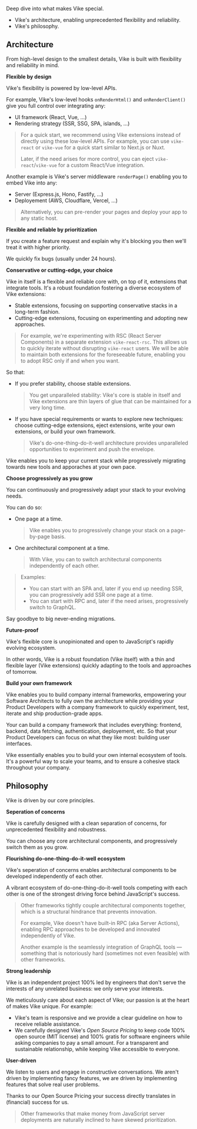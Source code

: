 
Deep dive into what makes Vike special.
- Vike's <Link href="#architecture">architecture</Link>, enabling unprecedented flexibility and reliability.
- Vike's <Link href="#philosophy">philosophy</Link>.



## Architecture

From high-level design to the smallest details, Vike is built with flexibility and reliability in mind.


**Flexible by design**

Vike's flexibility is powered by low-level APIs.

For example, Vike's low-level hooks <Link href="/onRenderHtml">`onRenderHtml()`</Link> and <Link href="/onRenderClient">`onRenderClient()`</Link> give you full control over integrating any:
 - UI framework (React, Vue, ...)
 - Rendering strategy (SSR, SSG, SPA, islands, ...)

> For a quick start, we recommend using <Link href="/extensions">Vike extensions</Link> instead of directly using these low-level APIs. For example, you can use `vike-react` or `vike-vue` for a quick start similar to Next.js or Nuxt.
>
> Later, if the need arises for more control, you can <Link href="/eject">eject</Link> `vike-react`/`vike-vue` for a custom React/Vue integration.

Another example is Vike's server middleware <Link href="/renderPage"><code>renderPage()</code></Link> enabling you to embed Vike into any:
- Server (Express.js, Hono, Fastify, ...)
- Deployement (AWS, Cloudflare, Vercel, ...)

> Alternatively, you can <Link href="/pre-rending">pre-render your pages</Link> and deploy your app to any static host.


**Flexible and reliable by prioritization**

If you create a feature request and explain why it's blocking you then we'll treat it with higher priority.

We quickly fix bugs (usually under 24 hours).


**Conservative or cutting-edge, your choice**

Vike in itself is a flexible and reliable core with, on top of it, extensions that integrate tools. It's a robust foundation fostering a diverse ecosystem of <Link href="/extensions">Vike extensions</Link>:
 - Stable extensions, focusing on supporting conservative stacks in a long-term fashion.
 - Cutting-edge extensions, focusing on experimenting and adopting new approaches.

> For example, we're experimenting with RSC (React Server Components) in a separate extension `vike-react-rsc`. This allows us to quickly iterate without disrupting `vike-react` users. We will be able to maintain both extensions for the foreseeable future, enabling you to adopt RSC only if and when you want.

So that:
 - If you prefer stability, choose stable extensions.
   > You get unparalleled stability: Vike's core is stable in itself and Vike extensions are thin layers of glue that can be maintained for a very long time.
 - If you have special requirements or wants to explore new techniques: choose cutting-edge extensions, <Link href="/eject">eject extensions</Link>, write your own extensions, or <Link href="/build-your-own-framework">build your own framework</Link>.
   > Vike's do-one-thing-do-it-well architecture provides unparalleled opportunities to experiment and push the envelope.

Vike enables you to keep your current stack while progressively migrating towards new tools and apporaches at your own pace.


**Choose progressively as you grow**

You can continuously and progressively adapt your stack to your evolving needs.

You can do so:
 - One page at a time.
   > Vike enables you to <Link href="/config#powerful">progressively change your stack on a page-by-page basis</Link>.
 - One architectural component at a time.
   > With Vike, you can to switch architectural components independently of each other.

> Examples:
> - You can start with an SPA and, later if you end up needing SSR, <Link href="/ssr">you can progressively add SSR</Link> one page at a time.
> - You can start with RPC and, later if the need arises, progressively switch to GraphQL.

Say goodbye to big never-ending migrations.


**Future-proof**

Vike's flexible core is unopinionated and open to JavaScript's rapidly evolving ecosystem.

In other words, Vike is a robust foundation (Vike itself) with a thin and flexible layer (Vike extensions) quickly adapting to the tools and approaches of tomorrow.


**Build your own framework**

Vike enables you to <Link href="/build-your-own-framework">build company internal frameworks</Link>, empowering your Software Architects to fully own the architecture while providing your Product Developers with a company framework to quickly experiment, test, iterate and ship production-grade apps.

Your can build a company framework that includes everything: frontend, backend, data fetching, authentication, deployement, etc. So that your Product Developers can focus on what they like most: building user interfaces.

Vike essentially enables you to build your own internal ecosystem of tools. It's a powerful way to scale your teams, and to ensure a cohesive stack throughout your company.




## Philosophy

Vike is driven by our core principles.


**Seperation of concerns**

Vike is carefully designed with a clean separation of concerns, for unprecedented flexibility and robustness.

You can choose any core architectural components, and progressively switch them as you grow.


**Flourishing do-one-thing-do-it-well ecosystem**

Vike's seperation of concerns enables architectural components to be developed independently of each other.

A vibrant ecosystem of do-one-thing-do-it-well tools competing with each other is one of the strongest driving force behind JavaScript's success.

> Other frameworks tightly couple architectural components together, which is a structural hindrance that prevents innovation.
>
> For example, Vike doesn't have built-in <Link href="/https://telefunc.com/RPC">RPC</Link> (aka Server Actions), enabling RPC approaches to be developed and innovated independently of Vike.
>
> Another example is the seamlessly integration of GraphQL tools &mdash; something that is notoriously hard (sometimes not even feasible) with other frameworks.


**Strong leadership**

Vike is an independent project 100% led by engineers that don't serve the interests of any unrelated business: we only serve your interests.

We meticulously care about each aspect of Vike; our passion is at the heart of makes Vike unique. For example:
- Vike's team is responsive and we provide <Link href="/faq#how-can-i-reach-out-for-help">a clear guideline</Link> on how to receive reliable assistance.
- We carefully designed Vike's *Open Source Pricing* to keep code 100% open source (MIT license) and 100% gratis for software engineers while asking companies to pay a small amount. For a transparent and sustainable relationship, while keeping Vike accessible to everyone.


**User-driven**

We listen to users and engage in constructive conversations. We aren't driven by implementing fancy features, we are driven by implementing features that solve real user problems.

Thanks to our Open Source Pricing your success directly translates in (financial) success for us.

> Other frameworks that make money from JavaScript server deployments are naturally inclined to have skewed prioritization.
